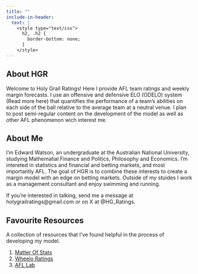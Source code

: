 ```yaml
---
title: ""
include-in-header:
  text: |
    <style type="text/css">
      h2, .h2 {
        border-bottom: none;
      }
    </style>
---
```

## About HGR
Welcome to Holy Grail Ratings! Here I provide AFL team ratings and weekly margin forecasts. I use an offensive and defensive ELO (ODELO) system (Read more here) that quantifies the performance of a team's abilities on each side of the ball relative to the average team at a neutral venue. I plan to post semi-regular content on the development of the model as well as other AFL phenomenon wich interest me. 

## About Me
I'm Edward Watson, an undergraduate at the Australian National University, studying Mathematial Finance and Politics, Philosophy and Economics. I'm intereted in statistics and financial and betting markets, and most importantly AFL. The goal of HGR is to combine these interests to create a margin model with an edge on betting markets. Outside of my stuides I work as a management consultant and enjoy swimming and running.

If you're interested in talking, send me a message at holygrailratings@gmail.com or on X at @HG_Ratings.

## Favourite Resources
A collection of resources that I've found helpful in the process of developing my model.

1. [Matter Of Stats](https://www.matterofstats.com/)
2. [Wheelo Ratings](https://www.wheeloratings.com/index.html)
3. [AFL Lab](https://theafllab.wordpress.com/)